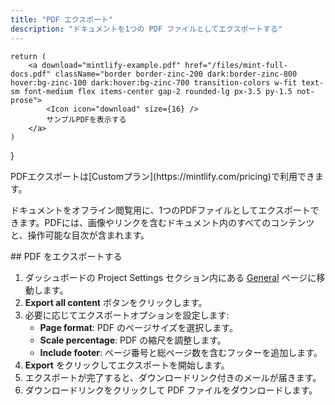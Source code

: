 ```yaml
---
title: "PDF エクスポート"
description: "ドキュメントを1つの PDF ファイルとしてエクスポートする"
---
```


    return (
        <a download="mintlify-example.pdf" href="/files/mint-full-docs.pdf" className="border border-zinc-200 dark:border-zinc-800 hover:bg-zinc-100 dark:hover:bg-zinc-700 transition-colors w-fit text-sm font-medium flex items-center gap-2 rounded-lg px-3.5 py-1.5 not-prose">
            <Icon icon="download" size={16} />
            サンプルPDFを表示する
        </a>
    )
}

<Info>
  PDFエクスポートは[Customプラン](https://mintlify.com/pricing)で利用できます。
</Info>

ドキュメントをオフライン閲覧用に、1つのPDFファイルとしてエクスポートできます。PDFには、画像やリンクを含むドキュメント内のすべてのコンテンツと、操作可能な目次が含まれます。


<div id="exporting-a-pdf">
  ## PDF をエクスポートする
</div>

1. ダッシュボードの Project Settings セクション内にある [General](https://dashboard.mintlify.com/settings/deployment/general) ページに移動します。
2. **Export all content** ボタンをクリックします。
3. 必要に応じてエクスポートオプションを設定します:
    - **Page format**: PDF のページサイズを選択します。
    - **Scale percentage**: PDF の縮尺を調整します。
    - **Include footer**: ページ番号と総ページ数を含むフッターを追加します。
4. **Export** をクリックしてエクスポートを開始します。
5. エクスポートが完了すると、ダウンロードリンク付きのメールが届きます。
6. ダウンロードリンクをクリックして PDF ファイルをダウンロードします。

<DownloadPDFButton />